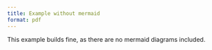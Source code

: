 ```yaml
---
title: Example without mermaid
format: pdf
---
```


This example builds fine, as there are no mermaid diagrams included.
